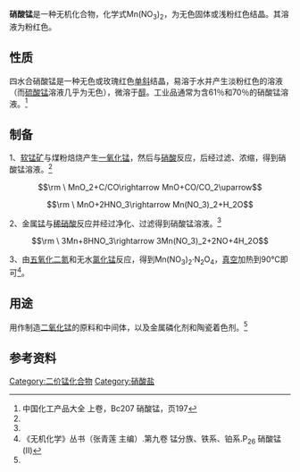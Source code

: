 {{chembox
| Reference = <ref name="GESTIS">{{GESTIS|ZVG=124142|CAS=10377-66-9|Datum=2.7.2008}}</ref>
| Name = 硝酸锰
| ImageFile = Manganese(II)_nitrate.svg
| ImageSize = 
| ImageFile2 = Manganese nitrate tetrahydrate.jpg
| IUPACName = Manganese(II) nitrate 
| OtherNames =
| Section1 = {{Chembox Identifiers
| CASNo = 10377-66-9
| CASNo_Comment =  
| CASNo_Ref = {{cascite|correct|CAS}}
| CASNo1 = 20694-39-7
| CASNo1_Comment =  四水
| CASNo1_Ref = {{cascite|correct|CAS}}
| CASNo2 = 17141-63-8
| CASNo2_Comment =  (hexahydrate)
| CASNo2_Ref = {{cascite|changed|??}}
|  UNII_Ref  = {{fdacite|changed|FDA}}|  UNII  =  I389H78514
|  PubChem  =  61511
|   ChemSpiderID_Ref  = {{chemspidercite|changed|chemspider}}|  ChemSpiderID  =  55431
|   SMILES  =  [N+](=O)([O-])[O-].[N+](=O)([O-])[O-].[Mn+2]
|   InChI  =  1/Mn.2NO3/c;2*2-1(3)4/q+2;2*-1
|   InChIKey  =  MIVBAHRSNUNMPP-UHFFFAOYAV
|   StdInChI_Ref  = {{stdinchicite|changed|chemspider}}|  StdInChI  =  1S/Mn.2NO3/c;2*2-1(3)4/q+2;2*-1
|   StdInChIKey_Ref  = {{stdinchicite|changed|chemspider}}|  StdInChIKey  =  MIVBAHRSNUNMPP-UHFFFAOYSA-N
|  EINECS  =  233-828-8
|  UNNumber  =  2724
|  DrugBank_Ref  = {{drugbankcite|correct|drugbank}}|  KEGG_Ref  = {{keggcite|correct|kegg}}|  ChEBI_Ref  = {{ebicite|correct|EBI}}
}}
| Section2 = {{Chembox Properties
| Formula = Mn(NO<sub>3</sub>)<sub>2</sub>
| MolarMass = 178.94
| Appearance = 浅粉红色晶体（水合）<BR>无色固体（无水）
| Density = 2.13 g/cm<sup>3</sup>
| MeltingPt = 37 °C 
| BoilingPt = 129 °C
| Solubility = 118 g（10 °C）<BR>380 g (20 °C)
 }}
| Section3 = {{Chembox Hazards
| EUHazardSymbol = {{Chembox EUHazardSymbol|O}}
| RPhases = {{R8}}
| SPhases = 
| Autoignition = }}
}}

'''硝酸锰'''是一种无机化合物，化学式Mn(NO<sub>3</sub>)<sub>2</sub>，为无色固体或浅粉红色结晶。其溶液为粉红色。

==性质==
四水合硝酸锰是一种无色或玫瑰红色[[单斜|单斜]]结晶，易溶于水并产生淡粉红色的溶液（而[[硫酸锰|硫酸锰]]溶液几乎为无色），微溶于[[醇|醇]]。工业品通常为含61％和70％的硝酸锰溶液。<ref name="zghg">中国化工产品大全 上卷，Bc207 硝酸锰，页197</ref>

==制备==
1、[[软锰矿|软锰矿]]与煤粉焙烧产生[[一氧化锰|一氧化锰]]，然后与[[硝酸|硝酸]]反应，后经过滤、浓缩，得到硝酸锰溶液。<ref name="zghg" />
:<math>\rm \ MnO_2+C/CO\rightarrow MnO+CO/CO_2\uparrow</math>
:<math>\rm \ MnO+2HNO_3\rightarrow Mn(NO_3)_2+H_2O</math>

2、金属[[锰|锰]]与[[稀硝酸|稀硝酸]]反应并经过净化、过滤得到硝酸锰溶液。<ref name="zghg" />
:<math>\rm \ 3Mn+8HNO_3\rightarrow 3Mn(NO_3)_2+2NO+4H_2O</math>

3、由[[五氧化二氮|五氧化二氮]]和无水[[氯化锰|氯化锰]]反应，得到Mn(NO<sub>3</sub>)<sub>2</sub>·N<sub>2</sub>O<sub>4</sub>，[[真空|真空]]加热到90℃即可<ref>《无机化学》丛书（张青莲 主编）.第九卷 锰分族、铁系、铂系.P<sub>26</sub> 硝酸锰(II)</ref>。

==用途==
用作制造[[二氧化锰|二氧化锰]]的原料和中间体，以及金属磷化剂和陶瓷着色剂。<ref name="zghg" />

==参考资料==
{{reflist}}
{{锰化合物}}
{{硝酸盐}}

[[Category:二价锰化合物|Category:二价锰化合物]]
[[Category:硝酸盐|Category:硝酸盐]]